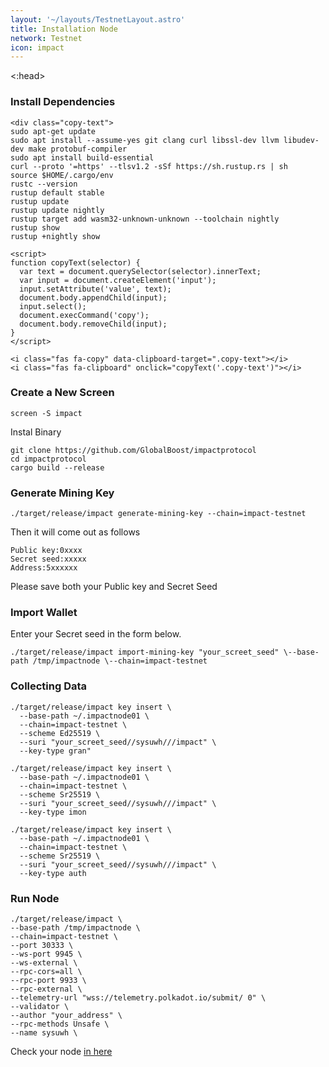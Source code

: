 ```yaml
---
layout: '~/layouts/TestnetLayout.astro'
title: Installation Node
network: Testnet
icon: impact
---
```


<:head>
  <link rel="stylesheet" href="https://cdnjs.cloudflare.com/ajax/libs/font-awesome/5.15.3/css/all.min.css" integrity="sha512-..." crossorigin="anonymous" />
</:head>

### Install Dependencies
```
<div class="copy-text">
sudo apt-get update
sudo apt install --assume-yes git clang curl libssl-dev llvm libudev-dev make protobuf-compiler
sudo apt install build-essential
curl --proto '=https' --tlsv1.2 -sSf https://sh.rustup.rs | sh
source $HOME/.cargo/env
rustc --version
rustup default stable
rustup update
rustup update nightly
rustup target add wasm32-unknown-unknown --toolchain nightly
rustup show
rustup +nightly show

<script>
function copyText(selector) {
  var text = document.querySelector(selector).innerText;
  var input = document.createElement('input');
  input.setAttribute('value', text);
  document.body.appendChild(input);
  input.select();
  document.execCommand('copy');
  document.body.removeChild(input);
}
</script>

<i class="fas fa-copy" data-clipboard-target=".copy-text"></i>
<i class="fas fa-clipboard" onclick="copyText('.copy-text')"></i>
```

### Create a New Screen
```
screen -S impact
```
Instal Binary
```
git clone https://github.com/GlobalBoost/impactprotocol
cd impactprotocol
cargo build --release
```
### Generate Mining Key
```
./target/release/impact generate-mining-key --chain=impact-testnet
```
Then it will come out as follows
```
Public key:0xxxx
Secret seed:xxxxx
Address:5xxxxxx
```
Please save both your Public key and Secret Seed
### Import Wallet
Enter your Secret seed in the form below.
```
./target/release/impact import-mining-key "your_screet_seed" \--base-path /tmp/impactnode \--chain=impact-testnet
```
### Collecting Data
```
./target/release/impact key insert \
  --base-path ~/.impactnode01 \
  --chain=impact-testnet \
  --scheme Ed25519 \
  --suri "your_screet_seed//sysuwh///impact" \
  --key-type gran"
```
```
./target/release/impact key insert \
  --base-path ~/.impactnode01 \
  --chain=impact-testnet \
  --scheme Sr25519 \
  --suri "your_screet_seed//sysuwh///impact" \
  --key-type imon
```
```
./target/release/impact key insert \
  --base-path ~/.impactnode01 \
  --chain=impact-testnet \
  --scheme Sr25519 \
  --suri "your_screet_seed//sysuwh///impact" \
  --key-type auth
```
### Run Node
```
./target/release/impact \
--base-path /tmp/impactnode \
--chain=impact-testnet \
--port 30333 \
--ws-port 9945 \
--ws-external \
--rpc-cors=all \
--rpc-port 9933 \
--rpc-external \
--telemetry-url "wss://telemetry.polkadot.io/submit/ 0" \
--validator \
--author "your_address" \
--rpc-methods Unsafe \
--name sysuwh \
```
Check your node [in here](https://telemetry.polkadot.io/#list/0x1133ca761f24222cb0811f34641dba07acd88c77bd9f30a23a99c2cba233cb91)
